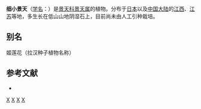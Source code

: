 {{Speciesbox 
| genus = Sedum
| species = subtile
| authority = Miq.
}}

'''细小景天'''（[[学名|学名]]：{{lang|la|''Sedum subtile''}}）是[[景天科|景天科]][[景天属|景天属]]的植物。分布于[[日本|日本]]以及[[中国大陆|中国大陆]]的[[江西|江西]]、[[江苏|江苏]]等地，多生长在低山山地阴湿石上，目前尚未由人工引种栽培。

== 别名 ==
姬莲花（拉汉种子植物名称）

== 参考文献 ==
{{refbegin}}
* {{cite web| url =http://www.bioinfo.cn/db05/KmzwSpecies.php?action=view&id=6115| title =细小景天（存疑种）| work =中国高等植物数据库全库| publisher =中国科学院微生物研究所| author =昆明植物研究所| accessdate =2009-02-25| deadurl =yes| archiveurl =https://web.archive.org/web/20160305034553/http://www.bioinfo.cn/db05/KmzwSpecies.php?action=view&id=6115| archivedate =2016-03-05}}
{{refend}}
{{Taxonbar|from=Q15232192}}

{{DEFAULTSORT:Sedum subtile}}
[[Category:景天属|X]]
[[Category:日本植物|X]]
[[Category:江苏植物|X]]
[[Category:江西植物|X]]